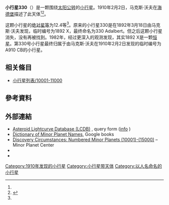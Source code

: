 {{Infobox planet
 | minorplanet     = yes
 | name            = 330 Adalberta
 | background      = #D6D6D6
 | image = 
 | image_size      = 
 | caption         =
 | discovery_ref   =  <ref name="MPC-object" />
 | discoverer      = [[马克斯·沃夫|马克斯·沃夫]]
 | discovery_site  = [[海德堡|海德堡]]
 | discovered      = 1910年2月2日
 | mpc_name        = 330 Adalberta
 | alt_names       = 330 Adalberta
 | pronounced      = 
 | named_after     = <ref name="MPC-object" />
 | mp_category     = [[主帶小行星|主帶小行星]] <ref name="MPC-object" /><ref name="jpldata" />
 | orbit_ref       = <ref name="a">[http://ssd.jpl.nasa.gov/sbdb.cgi?sstr=330 330] {{Wayback|url=http://ssd.jpl.nasa.gov/sbdb.cgi?sstr=330 |date=20210720071924 }}，小行星數據庫瀏覽器（JPL Small-Body Database Browser）－[[美国国家航空航天局|美国国家航空航天局]]喷气推进实验室</ref>
 | epoch           = 2019-04-27.0（[[儒略日|JD]] 2458600.5）
 | uncertainty     = 0
 | observation_arc = 
 | aphelion = {{convert|3.093|AU|km|3|abbr=on|lk=out}}
 | perihelion      = {{convert|1.8425213|AU|km|3|abbr=on}}
 | semimajor       = 2.4675363
 | eccentricity    = 0.2532951
 | period          = 3.88[[儒略年|yr]]
 | mean_anomaly    = 127.36682[[度|°]]
 | mean_motion     = {{Deg2DMS|0.25427790|sup=ms}} / day
 | inclination     = 6.75712
 | asc_node        = 137.13058°
 | arg_peri        = 259.15889
 | mean_diameter   = 
 | rotation        = 
 | albedo          =
 | spectral_type   =
 | abs_magnitude   = 12.4<ref name="jpldata" />
}}
'''小行星330'''（{{lang-en|330 Adalberta}}）是一颗围绕[[太阳|太阳]][[公转|公转]]的[[小行星|小行星]]。1910年2月2日，马克斯·沃夫在[[海德堡|海德堡]]描述了此天体<ref name="a" /><ref>{{cite news|title=小行星列表|url=http://cfa-www.harvard.edu/iau/lists/NumberedMPs.txt|accessdate=2018-10-19|newspaper=哈佛大学|archive-date=2008-05-17|archive-url=https://web.archive.org/web/20080517010638/http://cfa-www.harvard.edu/iau/lists/NumberedMPs.txt|dead-url=no}}</ref>。

这颗小行星的[[绝对星等|绝对星等]]为12.4等<ref name="a" />。原来的小行星330是在1892年3月18日由马克斯·沃夫发现，临时编号为1892 X，最终命名为330 Adalbert。但之后这颗小行星消失，没有再被找到。1982年，经过更深入的观测发现，其实1892 X是一颗[[恒星|恒星]]。第330号小行星最终归属于由马克斯·沃夫在1910年2月2日发现的临时编号为A910 CB的小行星。

== 相关條目 ==
*[[小行星列表/10001-11000|小行星列表/10001-11000]]

== 參考資料 ==
{{reflist|refs=

<ref name="jpldata">{{cite web
  |type       = 2018-01-26 last obs.
  |title      = JPL Small-Body Database Browser:330 Adalberta-330 Adalberta
  |url        = https://ssd.jpl.nasa.gov/sbdb.cgi?sstr=330
  |publisher  = [[Jet_Propulsion_Laboratory|Jet Propulsion Laboratory]]
  |accessdate = 28 March 2018}}</ref>

<ref name="MPC-object">{{cite web
  |title      = 330 Adalberta
  |work      = Minor Planet Center
  |url      = https://www.minorplanetcenter.net/db_search/show_object?object_id=330
  |accessdate      = 28 March 2018
  |archive-date      = 2018-01-24
  |archive-url      = https://web.archive.org/web/20180124195613/https://www.minorplanetcenter.net/db_search/show_object?object_id=330
  |dead-url      = no
  }}</ref>

}}

==  外部連結 ==
* [http://www.minorplanet.info/PHP/lcdbsummaryquery.php Asteroid Lightcurve Database (LCDB)] {{Wayback|url=http://www.minorplanet.info/PHP/lcdbsummaryquery.php |date=20171210173955 }}, query form ([http://www.minorplanet.info/lightcurvedatabase.html info] {{Wayback|url=http://www.minorplanet.info/lightcurvedatabase.html |date=20171216050541 }})
* [https://books.google.com/books?id=aeAg1X7afOoC&pg Dictionary of Minor Planet Names], Google books
* [http://www.minorplanetcenter.net/iau/lists/NumberedMPs010001.html Discovery Circumstances: Numbered Minor Planets (10001)-(15000)] {{Wayback|url=http://www.minorplanetcenter.net/iau/lists/NumberedMPs010001.html |date=20180612162317 }} – Minor Planet Center
* {{AstDys|330}}
* {{JPL small body}}

{{Minor Planet Number|[[小行星329|小行星329]]|[[小行星331|小行星331]]}}
{{小天体}}

[[Category:1910年发现的小行星|Category:1910年发现的小行星]]
[[Category:小行星带天体|Category:小行星带天体]]
[[Category:以人名命名的小行星|Category:以人名命名的小行星]]


{{Beltasteroid-stub}}